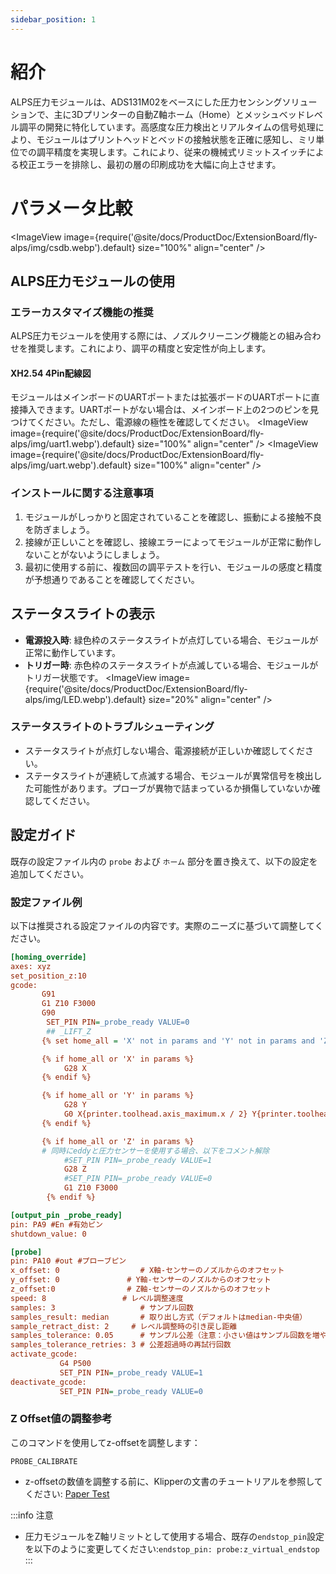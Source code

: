 ```yaml
---
sidebar_position: 1
---
```


# 紹介
ALPS圧力モジュールは、ADS131M02をベースにした圧力センシングソリューションで、主に3Dプリンターの自動Z軸ホーム（Home）とメッシュベッドレベル調平の開発に特化しています。高感度な圧力検出とリアルタイムの信号処理により、モジュールはプリントヘッドとベッドの接触状態を正確に感知し、ミリ単位での調平精度を実現します。これにより、従来の機械式リミットスイッチによる校正エラーを排除し、最初の層の印刷成功を大幅に向上させます。

# パラメータ比較
<ImageView image={require('@site/docs/ProductDoc/ExtensionBoard/fly-alps/img/csdb.webp').default} size="100%" align="center" />

## ALPS圧力モジュールの使用

### エラーカスタマイズ機能の推奨
ALPS圧力モジュールを使用する際には、ノズルクリーニング機能との組み合わせを推奨します。これにより、調平の精度と安定性が向上します。

#### XH2.54 4Pin配線図
モジュールはメインボードのUARTポートまたは拡張ボードのUARTポートに直接挿入できます。UARTポートがない場合は、メインボード上の2つのピンを見つけてください。ただし、電源線の極性を確認してください。
<ImageView image={require('@site/docs/ProductDoc/ExtensionBoard/fly-alps/img/uart1.webp').default} size="100%" align="center" />
<ImageView image={require('@site/docs/ProductDoc/ExtensionBoard/fly-alps/img/uart.webp').default} size="100%" align="center" />

### インストールに関する注意事項
1. モジュールがしっかりと固定されていることを確認し、振動による接触不良を防ぎましょう。
2. 接線が正しいことを確認し、接線エラーによってモジュールが正常に動作しないことがないようにしましょう。
3. 最初に使用する前に、複数回の調平テストを行い、モジュールの感度と精度が予想通りであることを確認してください。

## ステータスライトの表示
- **電源投入時**: 緑色枠のステータスライトが点灯している場合、モジュールが正常に動作しています。
- **トリガー時**: 赤色枠のステータスライトが点滅している場合、モジュールがトリガー状態です。
<ImageView image={require('@site/docs/ProductDoc/ExtensionBoard/fly-alps/img/LED.webp').default} size="20%" align="center" />

### ステータスライトのトラブルシューティング
- ステータスライトが点灯しない場合、電源接続が正しいか確認してください。
- ステータスライトが連続して点滅する場合、モジュールが異常信号を検出した可能性があります。プローブが異物で詰まっているか損傷していないか確認してください。

## 設定ガイド
既存の設定ファイル内の `probe` および `ホーム` 部分を置き換えて、以下の設定を追加してください。

### 設定ファイル例
以下は推奨される設定ファイルの内容です。実際のニーズに基づいて調整してください。


```cfg
[homing_override]
axes: xyz
set_position_z:10
gcode:
       G91
       G1 Z10 F3000
       G90
        SET_PIN PIN=_probe_ready VALUE=0
        ## _LIFT_Z
       {% set home_all = 'X' not in params and 'Y' not in params and 'Z' not in params %}

       {% if home_all or 'X' in params %}
            G28 X
       {% endif %}

       {% if home_all or 'Y' in params %}
            G28 Y
            G0 X{printer.toolhead.axis_maximum.x / 2} Y{printer.toolhead.axis_maximum.y / 2} F6000
       {% endif %}

       {% if home_all or 'Z' in params %}
       # 同時にeddyと圧力センサーを使用する場合、以下をコメント解除
            #SET_PIN PIN=_probe_ready VALUE=1 
            G28 Z 
            #SET_PIN PIN=_probe_ready VALUE=0
            G1 Z10 F3000           
        {% endif %}

[output_pin _probe_ready]
pin: PA9 #En #有効ピン
shutdown_value: 0

[probe]
pin: PA10 #out #プローブピン
x_offset: 0                  # X軸-センサーのノズルからのオフセット
y_offset: 0               # Y軸-センサーのノズルからのオフセット
z_offset:0                # Z軸-センサーのノズルからのオフセット
speed: 8                 # レベル調整速度
samples: 3                   # サンプル回数
samples_result: median       # 取り出し方式（デフォルトはmedian-中央値）
sample_retract_dist: 2     # レベル調整時の引き戻し距離
samples_tolerance: 0.05      # サンプル公差（注意：小さい値はサンプル回数を増やす可能性があります）
samples_tolerance_retries: 3 # 公差超過時の再試行回数
activate_gcode:
           G4 P500
           SET_PIN PIN=_probe_ready VALUE=1
deactivate_gcode:
           SET_PIN PIN=_probe_ready VALUE=0  
```

### Z Offset値の調整参考
このコマンドを使用してz-offsetを調整します：
```gcode
PROBE_CALIBRATE
```

- z-offsetの数値を調整する前に、Klipperの文書のチュートリアルを参照してください: [Paper Test](https://www.klipper3d.org/Bed_Level.html#the-paper-test)

:::info 注意
- 圧力モジュールをZ軸リミットとして使用する場合、既存の`endstop_pin`設定を以下のように変更してください:`endstop_pin: probe:z_virtual_endstop`
:::
